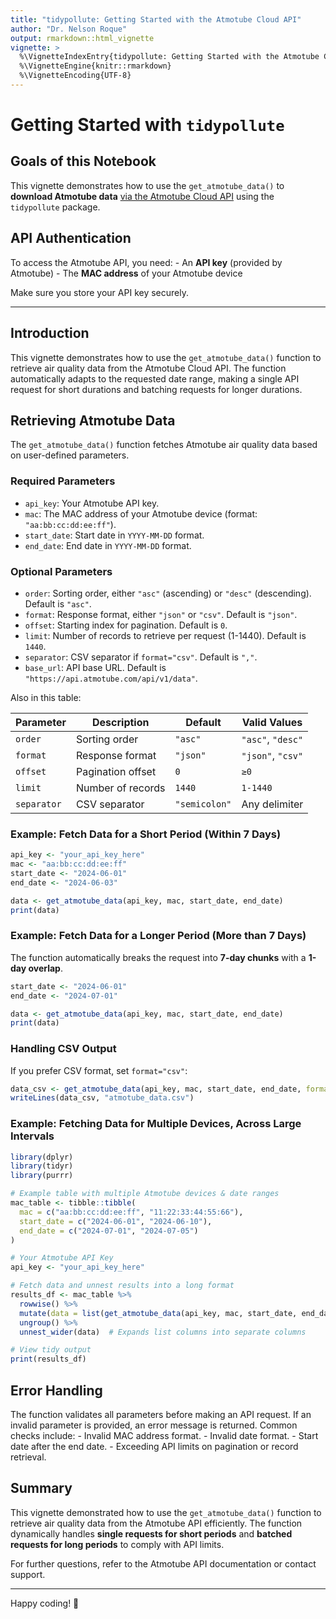 ```yaml
---
title: "tidypollute: Getting Started with the Atmotube Cloud API"
author: "Dr. Nelson Roque"
output: rmarkdown::html_vignette
vignette: >
  %\VignetteIndexEntry{tidypollute: Getting Started with the Atmotube Cloud API}
  %\VignetteEngine{knitr::rmarkdown}
  %\VignetteEncoding{UTF-8}
---
```


# Getting Started with `tidypollute`

## Goals of this Notebook

This vignette demonstrates how to use the `get_atmotube_data()` to **download Atmotube data** [via the Atmotube Cloud API](https://app.swaggerhub.com/apis-docs/Atmotube/cloud_api/1.4) using the `tidypollute` package.

## API Authentication

To access the Atmotube API, you need:
- An **API key** (provided by Atmotube)
- The **MAC address** of your Atmotube device

Make sure you store your API key securely.

------------------------------------------------------------------------



## Introduction

This vignette demonstrates how to use the `get_atmotube_data()` function to retrieve air quality data from the Atmotube Cloud API. The function automatically adapts to the requested date range, making a single API request for short durations and batching requests for longer durations.

## Retrieving Atmotube Data

The `get_atmotube_data()` function fetches Atmotube air quality data based on user-defined parameters.

### Required Parameters
- `api_key`: Your Atmotube API key.
- `mac`: The MAC address of your Atmotube device (format: `"aa:bb:cc:dd:ee:ff"`).
- `start_date`: Start date in `YYYY-MM-DD` format.
- `end_date`: End date in `YYYY-MM-DD` format.

### Optional Parameters
- `order`: Sorting order, either `"asc"` (ascending) or `"desc"` (descending). Default is `"asc"`.
- `format`: Response format, either `"json"` or `"csv"`. Default is `"json"`.
- `offset`: Starting index for pagination. Default is `0`.
- `limit`: Number of records to retrieve per request (1-1440). Default is `1440`.
- `separator`: CSV separator if `format="csv"`. Default is `","`.
- `base_url`: API base URL. Default is `"https://api.atmotube.com/api/v1/data"`.

Also in this table:

| Parameter   | Description | Default | Valid Values |
|-------------|------------|---------|-------------|
| `order`     | Sorting order | `"asc"` | `"asc"`, `"desc"` |
| `format`    | Response format | `"json"` | `"json"`, `"csv"` |
| `offset`    | Pagination offset | `0` | `≥0` |
| `limit`     | Number of records | `1440` | `1-1440` |
| `separator` | CSV separator | `"semicolon"` | Any delimiter |

### Example: Fetch Data for a Short Period (Within 7 Days)

```r
api_key <- "your_api_key_here"
mac <- "aa:bb:cc:dd:ee:ff"
start_date <- "2024-06-01"
end_date <- "2024-06-03"

data <- get_atmotube_data(api_key, mac, start_date, end_date)
print(data)
```

### Example: Fetch Data for a Longer Period (More than 7 Days)

The function automatically breaks the request into **7-day chunks** with a **1-day overlap**.

```r
start_date <- "2024-06-01"
end_date <- "2024-07-01"

data <- get_atmotube_data(api_key, mac, start_date, end_date)
print(data)
```

### Handling CSV Output
If you prefer CSV format, set `format="csv"`:

```r
data_csv <- get_atmotube_data(api_key, mac, start_date, end_date, format="csv")
writeLines(data_csv, "atmotube_data.csv")
```

### Example: Fetching Data for Multiple Devices, Across Large Intervals

```r
library(dplyr)
library(tidyr)
library(purrr)

# Example table with multiple Atmotube devices & date ranges
mac_table <- tibble::tibble(
  mac = c("aa:bb:cc:dd:ee:ff", "11:22:33:44:55:66"),
  start_date = c("2024-06-01", "2024-06-10"),
  end_date = c("2024-07-01", "2024-07-05")
)

# Your Atmotube API Key
api_key <- "your_api_key_here"

# Fetch data and unnest results into a long format
results_df <- mac_table %>%
  rowwise() %>%
  mutate(data = list(get_atmotube_data(api_key, mac, start_date, end_date))) %>%
  ungroup() %>%
  unnest_wider(data)  # Expands list columns into separate columns

# View tidy output
print(results_df)
```

## Error Handling
The function validates all parameters before making an API request. If an invalid parameter is provided, an error message is returned. Common checks include:
- Invalid MAC address format.
- Invalid date format.
- Start date after the end date.
- Exceeding API limits on pagination or record retrieval.

## Summary
This vignette demonstrated how to use the `get_atmotube_data()` function to retrieve air quality data from the Atmotube API efficiently. The function dynamically handles **single requests for short periods** and **batched requests for long periods** to comply with API limits.

For further questions, refer to the Atmotube API documentation or contact support.

---

Happy coding! 🚀
